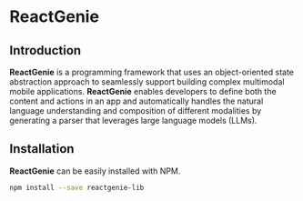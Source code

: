 # ReactGenie


## Introduction

**ReactGenie** is a programming framework that uses an object-oriented state abstraction approach to seamlessly support building complex multimodal mobile applications. **ReactGenie** enables developers to define both the content and actions in an app and automatically handles the natural language understanding and composition of different modalities by generating a parser that leverages large language models (LLMs).



## **Installation**

**ReactGenie** can be easily installed with NPM.

```bash filename="run in terminal" {3} copy
npm install --save reactgenie-lib
```

